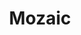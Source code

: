 ---
title: 'Mozaic'
description: 'Self-Hosted Database deployment and management platform'
pubDate: 'Jun 21 2024'
techStack: ['Vue', 'Tailwind CSS', 'Headless UI']
githubURL: 'https://github.com/hosenur/watermelon'
liveURL: 'https://watermelon.hosenur.dev'
---